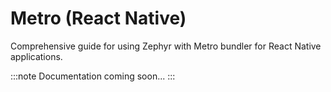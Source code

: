 # Metro (React Native)

Comprehensive guide for using Zephyr with Metro bundler for React Native applications.

:::note
Documentation coming soon...
:::

